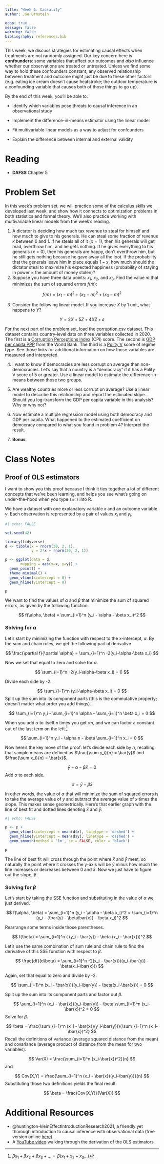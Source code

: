 ```yaml
---
title: "Week 6: Causality"
author: Joe Ornstein

echo: true
message: false
warning: false
bibliography: references.bib
---
```


This week, we discuss strategies for estimating causal effects when treatments are not randomly assigned. Our key concern here is **confounders**: some variables that affect our outcomes and *also* influence whether our observations are treated or untreated. Unless we find some way to hold these confounders constant, any observed relationship between treatment and outcome might just be due to these other factors (e.g. eating ice cream doesn't cause heatstroke; the outdoor temperature is a confounding variable that causes both of those things to go up).

By the end of this week, you'll be able to:

-   Identify which variables pose threats to causal inference in an observational study

-   Implement the difference-in-means estimator using the linear model

-   Fit multivariable linear models as a way to adjust for confounders

-   Explain the difference between internal and external validity

# Reading

-   **DAFSS** Chapter 5

# Problem Set

In this week's problem set, we will practice some of the calculus skills we developed last week, and show how it connects to optimization problems in both statistics and formal theory. We'll also practice working with multivariable linear models from the week's reading.

1.  A dictator is deciding how much tax revenue to steal for himself and how much to give to his generals. He can steal some fraction of revenue $x$ between 0 and 1. If he steals all of it $(x = 1)$, then his generals will get mad, overthrow him, and he gets nothing. If he gives everything to his generals $(x = 0)$, then his generals are happy, don’t overthrow him, but he still gets nothing because he gave away all the loot. If the probability that the generals leave him in place equals $1 − x$, how much should the dictator steal to maximize his expected happiness (probability of staying in power × the amount of money stolen)?
2.  Suppose you have three data points: $x_1$, $x_2$, and $x_3$. Find the value $m$ that minimizes the sum of squared errors $f(m)$:

$$
f(m) = (x_1-m)^2 + (x_2 - m)^2 + (x_3-m)^2
$$

3.  Consider the following linear model. If you increase $X$ by 1 unit, what happens to $Y$?

$$
Y = 2X + 5Z + 4XZ + \varepsilon
$$

For the next part of the problem set, load the [corruption.csv](data/corruption.csv) dataset. This dataset contains country-level data on three variables collected in 2020. The first is a [Corruption Perceptions Index](https://www.transparency.org/en/cpi/2023) (CPI) score. The second is [GDP per capita PPP](https://data.worldbank.org/indicator/NY.GDP.PCAP.PP.CD) from the World Bank. The third is a [Polity V](https://www.systemicpeace.org/polityproject.html) score of regime type. See those links for additional information on how those variables are measured and interpreted.

4.  I want to know if democracies are less corrupt on average than non-democracies. Let's say that a country is a "democracy" if it has a Polity V score of 5 or greater. Use a linear model to estimate the difference-in-means between those two groups.

5.  Are wealthy countries more or less corrupt on average? Use a linear model to describe this relationship and report the estimated slope. Should you log-transform the GDP per capita variable in this analysis? Why or why not?

6.  Now estimate a multiple regression model using both democracy and GDP per capita. What happened to the estimated coefficient on democracy compared to what you found in problem 4? Interpret the result.

7.  **Bonus**.

# Class Notes

## Proof of OLS estimators

I want to show you this proof because I think it ties together a lot of different concepts that we've been learning, and helps you see what's going on under-the-hood when you type `lm()` into R.

We have a dataset with one explanatory variable $x$ and an outcome variable $y$. Each observation is represented by a pair of values $x_i$ and $y_i$.

```r
#| echo: FALSE

set.seed(42)

library(tidyverse)
d <- tibble(x = rnorm(30, 2, 1),
            y = 2*x + rnorm(30, 2, 1))

p <- ggplot(data = d,
       mapping = aes(x=x, y=y)) +
  geom_point() +
  theme_minimal() +
  geom_vline(xintercept = 0) +
  geom_hline(yintercept = 0)

p
```

We want to find the values of $\alpha$ and $\beta$ that minimize the sum of squared errors, as given by the following function:

$$
f(\alpha, \beta) = \sum_{i=1}^n (y_i - \alpha - \beta x_i)^2
$$

### Solving for $\alpha$

Let's start by minimizing the function with respect to the x-intercept, $\alpha$. By the sum and chain rules, we get the following partial derivative

$$
\frac{\partial f}{\partial \alpha} = \sum_{i=1}^n -2(y_i-\alpha-\beta x_i)
$$

Now we set that equal to zero and solve for $\alpha$.

$$
\sum_{i=1}^n -2(y_i-\alpha-\beta x_i) = 0
$$

Divide each side by -2.

$$
\sum_{i=1}^n (y_i-\alpha-\beta x_i) = 0
$$ Split up the sum into its component parts (this is the commutative property; doesn't matter what order you add things).

$$
\sum_{i=1}^n y_i - \sum_{i=1}^n \alpha -  \sum_{i=1}^n \beta x_i = 0
$$

When you add $\alpha$ to itself $n$ times you get $\alpha n$, and we can factor a constant out of the last term on the left.[^1]

[^1]: $\beta x_1 + \beta x_2 + \beta x_3 + ... = \beta(x_1 + x_2 +x_3...)$

$$
\sum_{i=1}^n y_i - \alpha n -  \beta \sum_{i=1}^n  x_i = 0
$$

Now here's the key move of the proof: let's divide each side by $n$, recalling that sample means are defined as $\frac{\sum y_i}{n} = \bar{y}$ and $\frac{\sum x_i}{n} = \bar{x}$.

$$
\bar{y} - \alpha -  \beta \bar{x} = 0
$$ Add $\alpha$ to each side.

$$
\alpha = \bar{y} - \beta \bar{x}
$$

In other words, the value of $\alpha$ that will minimize the sum of squared errors is to take the average value of $y$ and subtract the average value of $x$ times the slope. This makes sense geometrically. Here's that earlier graph with the line of best fit and dotted lines denoting $\bar{x}$ and $\bar{y}$:

```r
#| echo: FALSE

p <- p +
  geom_vline(xintercept = mean(d$x), linetype = 'dashed') +
  geom_hline(yintercept = mean(d$y), linetype = 'dashed') +
  geom_smooth(method = 'lm', se = FALSE, color = 'black')

p
```

The line of best fit will cross through the point where $\bar{x}$ and $\bar{y}$ meet, so naturally the point where it crosses the y-axis will be $\bar{y}$ minus how much the line increases or decreases between 0 and $\bar{x}$. Now we just have to figure out the slope, $\beta$.

### Solving for $\beta$

Let's start by taking the SSE function and substituting in the value of $\alpha$ we just derived.

$$
f(\alpha, \beta) = \sum_{i=1}^n (y_i - \alpha - \beta x_i)^2 = \sum_{i=1}^n (y_i - (\bar{y} - \beta\bar{x}) - \beta x_i)^2
$$

Rearrange some terms inside those parentheses.

$$
f(\beta) = \sum_{i=1}^n ( (y_i - \bar{y}) - \beta (x_i - \bar{x}))^2
$$

Let's use the same combination of sum rule and chain rule to find the derivative of this SSE function with respect to $\beta$.

$$
\frac{df}{d\beta} = \sum_{i=1}^n -2(x_i - \bar{x})((y_i-\bar{y}) - \beta(x_i-\bar{x}))
$$

Again, set that equal to zero and divide by -2.

$$
\sum_{i=1}^n (x_i - \bar{x})((y_i-\bar{y}) - \beta(x_i-\bar{x})) = 0
$$

Split up the sum into its component parts and factor out $\beta$.

$$
\sum_{i=1}^n (x_i - \bar{x})(y_i-\bar{y}) - \beta \sum_{i=1}^n (x_i-\bar{x})^2 = 0
$$ Solve for $\beta$.

$$
\beta = \frac{\sum_{i=1}^n (x_i - \bar{x})(y_i-\bar{y})}{\sum_{i=1}^n (x_i-\bar{x})^2}
$$ Recall the definitions of variance (average squared distance from the mean) and covariance (average product of distance from the mean for two variables).

$$
Var(X) = \frac{\sum_{i=1}^n (x_i-\bar{x})^2}{n}
$$ and

$$
Cov(X,Y) = \frac{\sum_{i=1}^n (x_i - \bar{x})(y_i-\bar{y})}{n}
$$ Substituting those two definitions yields the final result:

$$
\beta = \frac{Cov(X,Y)}{Var(X)}
$$

# Additional Resources

-   @huntington-kleinEffectIntroductionResearch2021, a friendly yet thorough introduction to causal inference with observational data (free version online [here](https://theeffectbook.net/)).
-   A [YouTube video](https://www.youtube.com/watch?v=EEwzx9UpgsY) walking through the derivation of the OLS estimators
